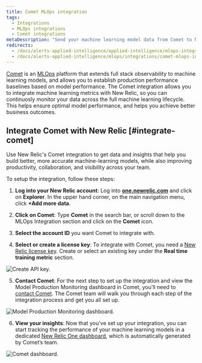 ```yaml
---
title: Comet MLOps integration
tags:
  - Integrations
  - MLOps integrations  
  - Comet integrations
metaDescription: "Send your machine learning model data from Comet to New Relic to understand your model's performance."
redirects:
  - /docs/alerts-applied-intelligence/applied-intelligence/mlops-integrations/comet-mlops-integration
  - /docs/alerts-applied-intelligence/mlops/integrations/comet-mlops-integration
---
```


[Comet](https://www.comet.ml/site/) is an [MLOps](/docs/alerts-applied-intelligence/mlops/get-started/intro-mlops/) platform that extends full stack observability to machine learning models, and allows you to establish production performance baselines based on model performance. The Comet integration allows you to integrate machine learning metrics with New Relic, so you can continuosly monitor your data across the full machine learning lifecycle. This helps ensure optimal model performance, and helps you achieve better business outcomes. 

## Integrate Comet with New Relic [#integrate-comet] 

Use New Relic's Comet integration to get data and insights that help you build better, more accurate machine-learning models, while also improving productivity, collaboration, and visibility across your team.

To setup the integration, follow these steps:

1. **Log into your New Relic account**: Log into **[one.newrelic.com](https://one.newrelic.com)** and click on **Explorer**. In the upper hand corner, on the main navigation menu, click **+Add more data**.

2. **Click on Comet**: Type **Comet** in the search bar, or scroll down to the MLOps Integration section and click on the **Comet** icon.  

3. **Select the account ID** you want Comet to integrate with.

4. **Select or create a license key**: To integrate with Comet, you need a [New Relic license key](/docs/apis/intro-apis/new-relic-api-keys/#ingest-license-key). Create or select an existing key under the **Real time training metric** section. 

![Create API key.](./images/comet01.png "Create API key")

5. **Contact Comet**: For the next step to set up the integration and view the Model Production Monitoring dashboard in Comet, you'll need to [contact Comet](mailto:sales@comet.ml). The Comet team will walk you through each step of the integration process and get you all set up.

![Model Production Monitoring dashboard.](./images/comet02.png "Model Production Monitoring dashboard")

6. **View your insights**: Now that you’ve set up your integration, you can start tracking the performance of your machine learning models in a dedicated [New Relic One dashboard](/docs/query-your-data/explore-query-data/dashboards/introduction-dashboards/), which is automatically generated by Comet’s team. 

![Comet dashboard.](./images/comet03.png "Comet dashboard")

